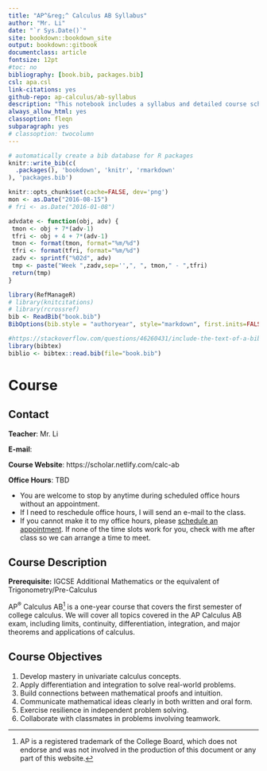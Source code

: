 ```yaml
--- 
title: "AP^&reg;^ Calculus AB Syllabus"
author: "Mr. Li"
date: "`r Sys.Date()`"
site: bookdown::bookdown_site
output: bookdown::gitbook
documentclass: article
fontsize: 12pt
#toc: no
bibliography: [book.bib, packages.bib]
csl: apa.csl
link-citations: yes
github-repo: ap-calculus/ab-syllabus
description: "This notebook includes a syllabus and detailed course schedule for AP Calculus AB."
always_allow_html: yes
classoption: fleqn
subparagraph: yes
# classoption: twocolumn
---
```


```r
# automatically create a bib database for R packages
knitr::write_bib(c(
  .packages(), 'bookdown', 'knitr', 'rmarkdown'
), 'packages.bib')
```

```r
knitr::opts_chunk$set(cache=FALSE, dev='png')
mon <- as.Date("2016-08-15")
# fri <- as.Date("2016-01-08")

advdate <- function(obj, adv) {
 tmon <- obj + 7*(adv-1)
 tfri <- obj + 4 + 7*(adv-1)
 tmon <- format(tmon, format="%m/%d")
 tfri <- format(tfri, format="%m/%d")
 zadv <- sprintf("%02d", adv)
 tmp <- paste("Week ",zadv,sep='',", ", tmon," - ",tfri)
 return(tmp)
}

library(RefManageR)
# library(knitcitations)
# library(rcrossref)
bib <- ReadBib("book.bib")
BibOptions(bib.style = "authoryear", style="markdown", first.inits=FALSE, max.names = 4, check.entries = FALSE)

#https://stackoverflow.com/questions/46260431/include-the-text-of-a-bibentry-in-the-rmarkdown-text-body-output
library(bibtex)
biblio <- bibtex::read.bib(file="book.bib")
```
# Course 

## Contact

**Teacher**: Mr. Li

**E-mail**:

**Course Website**: https://scholar.netlify.com/calc-ab

**Office Hours**: TBD

  * You are welcome to stop by anytime during scheduled office hours without an appointment.
  * If I need to reschedule office hours, I will send an e-mail to the class.
  * If you cannot make it to my office hours, please [schedule an appointment](https://scholar.netlify.com/#contact). If none of the time slots work for you, check with me after class so we can arrange a time to meet.



## Course Description

**Prerequisite:** IGCSE Additional Mathematics or the equivalent of Trigonometry/Pre-Calculus

AP^&reg;^ Calculus AB^[AP is a registered trademark of the College Board, which does not endorse and was not involved in the production of this document or any part of this website.] is a one-year course that covers the first semester of college calculus. We will cover all topics covered in the AP Calculus AB exam, including limits, continuity, differentiation, integration, and major theorems and applications of calculus.

## Course Objectives

1. Develop mastery in univariate calculus concepts.
2. Apply differentiation and integration to solve real-world problems.
3. Build connections between mathematical proofs and intuition.
4. Communicate mathematical ideas clearly in both written and oral form.
5. Exercise resilience in independent problem solving.
6. Collaborate with classmates in problems involving teamwork.



